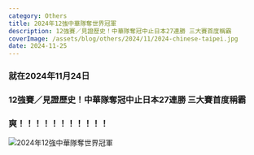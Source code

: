 ```yaml
---
category: Others
title: 2024年12強中華隊奪世界冠軍
description: 12強賽／見證歷史！中華隊奪冠中止日本27連勝 三大賽首度稱霸
coverImage: /assets/blog/others/2024/11/2024-chinese-taipei.jpg
date: 2024-11-25
---
```


### 就在2024年11月24日

### 12強賽／見證歷史！中華隊奪冠中止日本27連勝 三大賽首度稱霸

### 爽！！！！！！！！！！！

![2024年12強中華隊奪世界冠軍](/assets/blog/others/2024/11/2024-chinese-taipei.jpg)
